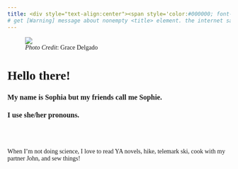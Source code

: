 ```yaml
---
title: <div style="text-align:center"><span style='color:#000000; font-size:30pt;font-weight:100;font-family:Comic Sans MS;font-align:center'> A curiosity driven Research Scientist with expertise in Peatland Biogeochemistry </span> </div>
# get [Warning] message about nonempty <title> element. the internet says ignore it.
---
```

<div style= "font-family: Comic Sans MS">


<div class= row>
<div class = "col-md-6">

<figure>
  <img src= "images/SBurke_ProfessionalPhoto.png">
  <figcaption>_Photo Credit_: Grace Delgado</figcaption>
</figure>

</div>

<div class = "col-md-5">
<h1> Hello there!</h1>
<h3>My name is Sophia but my friends call me Sophie. <br><br>I use she/her pronouns. </h3>



<br><br><br>
When I'm not doing science, I love to read YA novels, hike, telemark ski, cook with my partner John, and sew things!

</div>




